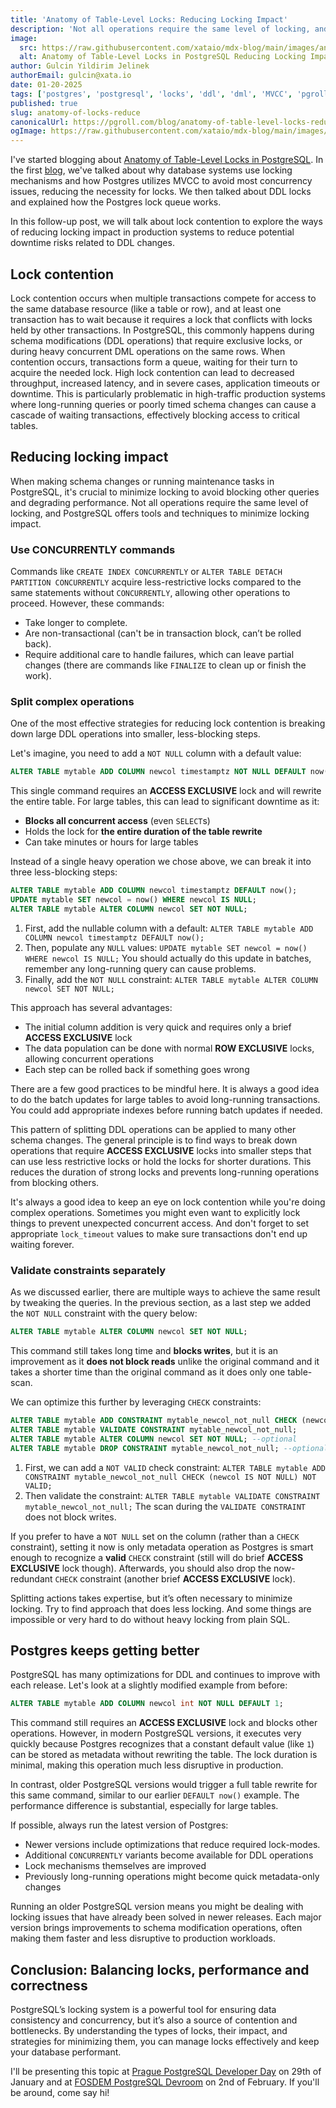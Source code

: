```yaml
---
title: 'Anatomy of Table-Level Locks: Reducing Locking Impact'
description: 'Not all operations require the same level of locking, and PostgreSQL offers tools and techniques to minimize locking impact.'
image:
  src: https://raw.githubusercontent.com/xataio/mdx-blog/main/images/anatomy-of-locks-og@2x.png
  alt: Anatomy of Table-Level Locks in PostgreSQL Reducing Locking Impact
author: Gulcin Yildirim Jelinek
authorEmail: gulcin@xata.io
date: 01-20-2025
tags: ['postgres', 'postgresql', 'locks', 'ddl', 'dml', 'MVCC', 'pgroll']
published: true
slug: anatomy-of-locks-reduce
canonicalUrl: https://pgroll.com/blog/anatomy-of-table-level-locks-reducing-locking-impact
ogImage: https://raw.githubusercontent.com/xataio/mdx-blog/main/images/anatomy-of-locks-og@2x.png
---
```


I've started blogging about [Anatomy of Table-Level Locks in PostgreSQL](https://pgroll.com/posts/anatomy-of-table-level-locks-in-postgresql). In the first [blog](https://pgroll.com/posts/anatomy-of-table-level-locks-in-postgresql), we've talked about why database systems use locking mechanisms and how Postgres utilizes MVCC to avoid most concurrency issues, reducing the necessity for locks. We then talked about DDL locks and explained how the Postgres lock queue works.

In this follow-up post, we will talk about lock contention to explore the ways of reducing locking impact in production systems to reduce potential downtime risks related to DDL changes.

## Lock contention

Lock contention occurs when multiple transactions compete for access to the same database resource (like a table or row), and at least one transaction has to wait because it requires a lock that conflicts with locks held by other transactions. In PostgreSQL, this commonly happens during schema modifications (DDL operations) that require exclusive locks, or during heavy concurrent DML operations on the same rows. When contention occurs, transactions form a queue, waiting for their turn to acquire the needed lock. High lock contention can lead to decreased throughput, increased latency, and in severe cases, application timeouts or downtime. This is particularly problematic in high-traffic production systems where long-running queries or poorly timed schema changes can cause a cascade of waiting transactions, effectively blocking access to critical tables.

## Reducing locking impact

When making schema changes or running maintenance tasks in PostgreSQL, it's crucial to minimize locking to avoid blocking other queries and degrading performance. Not all operations require the same level of locking, and PostgreSQL offers tools and techniques to minimize locking impact.

### Use CONCURRENTLY commands

Commands like `CREATE INDEX CONCURRENTLY` or `ALTER TABLE DETACH PARTITION CONCURRENTLY` acquire less-restrictive locks compared to the same statements without `CONCURRENTLY`, allowing other operations to proceed. However, these commands:

- Take longer to complete.
- Are non-transactional (can't be in transaction block, can’t be rolled back).
- Require additional care to handle failures, which can leave partial changes (there are commands like `FINALIZE` to clean up or finish the work).

### Split complex operations

One of the most effective strategies for reducing lock contention is breaking down large DDL operations into smaller, less-blocking steps.

Let's imagine, you need to add a `NOT NULL` column with a default value:

```sql
ALTER TABLE mytable ADD COLUMN newcol timestamptz NOT NULL DEFAULT now();
```

This single command requires an **ACCESS EXCLUSIVE** lock and will rewrite the entire table. For large tables, this can lead to significant downtime as it:

- **Blocks all concurrent access** (even `SELECT`s)
- Holds the lock for **the entire duration of the table rewrite**
- Can take minutes or hours for large tables

Instead of a single heavy operation we chose above, we can break it into three less-blocking steps:

```sql
ALTER TABLE mytable ADD COLUMN newcol timestamptz DEFAULT now();
UPDATE mytable SET newcol = now() WHERE newcol IS NULL;
ALTER TABLE mytable ALTER COLUMN newcol SET NOT NULL;
```

1. First, add the nullable column with a default: `ALTER TABLE mytable ADD COLUMN newcol timestamptz DEFAULT now();`
2. Then, populate any `NULL` values: `UPDATE mytable SET newcol = now() WHERE newcol IS NULL;` You should actually do this update in batches, remember any long-running query can cause problems.
3. Finally, add the `NOT NULL` constraint: `ALTER TABLE mytable ALTER COLUMN newcol SET NOT NULL;`

This approach has several advantages:

- The initial column addition is very quick and requires only a brief **ACCESS EXCLUSIVE** lock
- The data population can be done with normal **ROW EXCLUSIVE** locks, allowing concurrent operations
- Each step can be rolled back if something goes wrong

There are a few good practices to be mindful here. It is always a good idea to do the batch updates for large tables to avoid long-running transactions. You could add appropriate indexes before running batch updates if needed.

This pattern of splitting DDL operations can be applied to many other schema changes. The general principle is to find ways to break down operations that require **ACCESS EXCLUSIVE** locks into smaller steps that can use less restrictive locks or hold the locks for shorter durations. This reduces the duration of strong locks and prevents long-running operations from blocking others.

It's always a good idea to keep an eye on lock contention while you're doing complex operations. Sometimes you might even want to explicitly lock things to prevent unexpected concurrent access. And don't forget to set appropriate `lock_timeout` values to make sure transactions don't end up waiting forever.

### Validate constraints separately

As we discussed earlier, there are multiple ways to achieve the same result by tweaking the queries. In the previous section, as a last step we added the `NOT NULL` constraint with the query below:

```sql
ALTER TABLE mytable ALTER COLUMN newcol SET NOT NULL;
```

This command still takes long time and **blocks writes**, but it is an improvement as it **does not block reads** unlike the original command and it takes a shorter time than the original command as it does only one table-scan.

We can optimize this further by leveraging `CHECK` constraints:

```sql
ALTER TABLE mytable ADD CONSTRAINT mytable_newcol_not_null CHECK (newcol IS NOT NULL) NOT VALID;
ALTER TABLE mytable VALIDATE CONSTRAINT mytable_newcol_not_null;
ALTER TABLE mytable ALTER COLUMN newcol SET NOT NULL; --optional
ALTER TABLE mytable DROP CONSTRAINT mytable_newcol_not_null; --optional
```

1. First, we can add a `NOT VALID` check constraint: `ALTER TABLE mytable ADD CONSTRAINT mytable_newcol_not_null CHECK (newcol IS NOT NULL) NOT VALID;`
2. Then validate the constraint: `ALTER TABLE mytable VALIDATE CONSTRAINT mytable_newcol_not_null;` The scan during the `VALIDATE CONSTRAINT` does not block writes.

If you prefer to have a `NOT NULL` set on the column (rather than a `CHECK` constraint), setting it now is only metadata operation as Postgres is smart enough to recognize a **valid** `CHECK` constraint (still will do brief **ACCESS EXCLUSIVE** lock though). Afterwards, you should also drop the now-redundant `CHECK` constraint (another brief **ACCESS EXCLUSIVE** lock).

Splitting actions takes expertise, but it’s often necessary to minimize locking. Try to find approach that does less locking. And some things are impossible or very hard to do without heavy locking from plain SQL.

## Postgres keeps getting better

PostgreSQL has many optimizations for DDL and continues to improve with each release. Let's look at a slightly modified example from before:

```sql
ALTER TABLE mytable ADD COLUMN newcol int NOT NULL DEFAULT 1;
```

This command still requires an **ACCESS EXCLUSIVE** lock and blocks other operations. However, in modern PostgreSQL versions, it executes very quickly because Postgres recognizes that a constant default value (like `1`) can be stored as metadata without rewriting the table. The lock duration is minimal, making this operation much less disruptive in production.

In contrast, older PostgreSQL versions would trigger a full table rewrite for this same command, similar to our earlier `DEFAULT now()` example. The performance difference is substantial, especially for large tables.

If possible, always run the latest version of Postgres:

- Newer versions include optimizations that reduce required lock-modes.
- Additional `CONCURRENTLY` variants become available for DDL operations
- Lock mechanisms themselves are improved
- Previously long-running operations might become quick metadata-only changes

Running an older PostgreSQL version means you might be dealing with locking issues that have already been solved in newer releases. Each major version brings improvements to schema modification operations, often making them faster and less disruptive to production workloads.

## Conclusion: Balancing locks, performance and correctness

PostgreSQL’s locking system is a powerful tool for ensuring data consistency and concurrency, but it’s also a source of contention and bottlenecks. By understanding the types of locks, their impact, and strategies for minimizing them, you can manage locks effectively and keep your database performant.

I'll be presenting this topic at [Prague PostgreSQL Developer Day](https://p2d2.cz/2025/program) on 29th of January and at [FOSDEM PostgreSQL Devroom](https://fosdem.org/2025/schedule/track/postgresql/) on 2nd of February. If you'll be around, come say hi!
